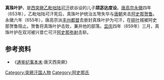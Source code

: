 '''真珠叶护'''{{BD||？|659年||catIdx=A阿史那}}，是[[西突厥|西突厥]][[乙毗咄陆可汗|乙毗咄陆可汗]]欲谷设的儿子'''颉苾达度设'''。[[唐高宗|唐高宗]][[永徽|永徽]]四年（653年），乙毗咄陆可汗死后，真珠叶护统治五弩失毕与[[唐朝|唐朝]]夹击[[阿史那贺鲁|阿史那贺鲁]]。永徽六年（655年），唐高宗派[[丰州|丰州]][[都督|都督]]去册封真珠叶护为可汗，在[[碎叶|碎叶]]城被阿史那贺鲁阻止。贺鲁将真珠叶护击败，兼并他的部落。[[显庆|显庆]]四年（659年）三月，真珠叶护在双河被兴昔亡可汗[[阿史那弥射|阿史那弥射]]击斩。

==参考资料==
*《[[通鉴纪事本末|通鉴纪事本末]]·唐灭西突厥》

[[Category:突厥汗国人物|Category:突厥汗国人物]]
[[Category:阿史那氏|Category:阿史那氏]]